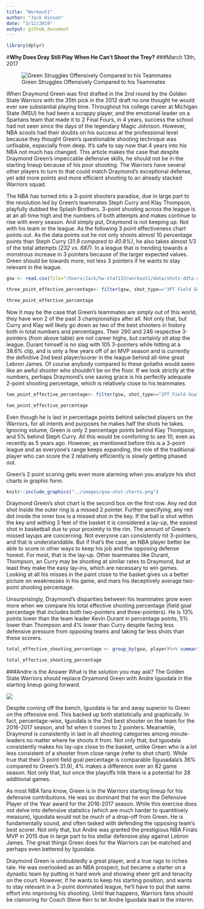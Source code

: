 ```yaml
---
title: "Workout1"
author: "Jack Hinson"
date: "3/12/2019"
output: github_document
---
```

```r
library(dplyr)
```

#**Why Does Dray Still Play When He Can't Shoot the Trey?**
###March 13th, 2017


![Green Struggles Offensively Compared to his Teammates](https://www.nba.com/warriors/sites/warriors/files/styles/story_main_photo/public/20181113-draymond-1280.jpg?itok=swiGUG5N)

  When Draymond Green was first drafted in the 2nd round by the Golden State Warriors with the 35th pick in the 2012 draft no one thought he would ever see substantial playing time. Throughout his college career at Michigan State (MSU) he had been a scrappy player, and the emotional leader on a Spartans team that made it to 2 Final Fours, in 4 years, success the school had not seen since the days of the legendary Magic Johnson. However, NBA scouts had their doubts on his success at the professional level because they thought Green's questionable shooting technique was unfixable, especially from deep. It's safe to say now that 4 years into his NBA not much has changed. This article makes the case that despite Draymond Green's impeccable defensive skills, he should not be in the starting lineup because of his poor shooting. The Warriors have several other players to turn to that could match Draymond's exceptional defense, yet add more points and more efficient shooting to an already stacked Warriors squad.
  
  The NBA has turned into a 3-point shooters paradise, due in large part to the revolution led by Green's teammates Steph Curry and Klay Thompson, playfully dubbed the Splash Brothers. 3-point shooting across the league is at an all-time high and the numbers of both attempts and makes continue to rise with every season. And simply put, Draymond is not keeping up. Not with his team or the league. As the following 3 point effectiveness chart points out. As the data points out he not only shoots almost 10 percentage points than Steph Curry *(31.9 compared to 40.8%)*, he also takes almost 1/3 of the total attempts *(232 vs. 687)*. In a league that is trending towards a monstrous increase in 3 pointers because of the larger expected values. Green should be towards more, not less 3 pointers if he wants to stay relevant in the league.

```r
gsw <- read.csv(file="/Users/Jack/hw-stat133/workout1/data/shots-ddta.csv")
```
```r
three_point_effective_percentage<- filter(gsw, shot_type=="3PT Field Goal") %>%group_by(player)%>%summarise(total=sum(shot_type=="3PT Field Goal"), made=sum(shot_made_flag=="shot_yes"), perc_made=(made/total)*100)%>% arrange(desc(perc_made))
```
```r
three_point_effective_percentage
```
  Now it may be the case that Green's teammates are simply out of this world, they have won 2 of the past 3 championships after all. Not only that, but Curry and Klay will likely go down as two of the best shooters in history both in total numbers and percentages. Their 280 and 246 respective 3-pointers (from above table) are not career highs, but certainly sit atop the league. Durant himself is no slag with 105 3-pointers while hitting at a 38.6% clip, and is only a few years off of an MVP season and is currently the definitive 2nd best player/scorer in the league behind all-time great Lebron James. Of course anybody compared to these goliaths would seem like an awful shooter who shouldn't be on the floor.
  If we look strictly at the numbers, perhaps Draymond's one saving grace is his perfectly adequate 2-point shooting percentage, which is relatively close to his teammates.  
```r
two_point_effective_percentage<- filter(gsw, shot_type=="2PT Field Goal") %>%group_by(player)%>%summarise(total=sum(shot_type=="2PT Field Goal"), made=sum(shot_made_flag=="shot_yes"), perc_made=(made/total)*100) %>% arrange(desc(perc_made))
```
```r
two_point_effective_percentage
```  
  Even though he is last in percentage points behind selected players on the Warriors, for all intents and purposes he makes half the shots he takes. Ignoring volume, Green is only 2 percentage points behind Klay Thompson, and 5% behind Steph Curry. All this would be comforting to see 10, even as recently as 5 years ago. However, as mentioned before this is a 3-point league and as everyone's range keeps expanding, the role of the  traditional player who can score the 2 relatively efficiently is slowly getting phased out.

Green's 2 point scoring gets even more alarming when you analyze his shot charts in graphic form.


```r

knitr::include_graphics("../images/gsw-shot-charts.png")

```
  Draymond Green's shot chart is the second box on the first row. Any red dot shot inside the outer ring is a missed 2 pointer. Further specifying, any red dot inside the inner box is a missed shot in the key. If the ball is shot within the key and withing 3 feet of the basket it is considered a lay-up, the easiest shot in basketball due to your proximity to the rim. The amount of Green's missed layups are concerning. Not everyone can consistently hit 3-pointers, and that is understandable. But if that's the case, an NBA player better be able to score in other ways to keep his job and the opposing defense honest. For most, that is the lay-up. Other teammates like Durant, Thompson, an Curry may be shooting at similar rates to Draymond, but at least they make the easy lay-ins, which are necessary to win games. Looking at all his misses in the paint close to the basket gives us a better picture on weaknesses in his game, and mars his deceptively average two-point shooting percentage.
  
  Unsurprisingly, Draymond's disparities between his teammates grow even more when we compare his total effective shooting  percentage (field goal percentage that includes both two-pointers and three-pointers). He is 13% points lower than the team leader Kevin Durant in percentage points, 5% lower than Thompson and 4% lower than Curry despite facing less defensive pressure from opposing teams and taking far less shots than these scorers.  
```r
total_effective_shooting_percentage <- group_by(gsw, player)%>% summarise(total=sum(shot_type=="2PT Field Goal"|shot_type=="3PT Field Goal"),made=sum(shot_made_flag=="shot_yes"), perc_made=(made/total)*100) %>% arrange(desc(perc_made))
```
```r
total_effective_shooting_percentage
```


###Andre is the Answer
  What is the solution you may ask? The Golden State Warriors should replace Dryamond Green with Andre Iguodala in the starting lineup going forward.
  
  ![](https://www.gannett-cdn.com/-mm-/7349fb2ec8fa6eae87731d37a08df41a4a952655/c=320-223-4187-2408/local/-/media/2018/05/31/USATODAY/USATODAY/636633217332508663-2018-05-30-Andre-Iguodala.jpg?width=3200&height=1680&fit=crop)
  
  Despite coming off the bench, Iguodala is far and away superior to Green on the offensive end. This backed up both statistically and graphically. 
  In fact, percentage-wise, Iguodala is the 2nd best shooter on the team for the 2016-2017 season, and 1st when it comes to 2 pointers. Meanwhile, Draymond is consistently in last in all shooting categories among minute-leaders no matter where he shoots it from.
    Not only that, but Iguodala consistently makes his lay-ups close to the basket, unlike Green who is a lot less consistent of a shooter from close range (refer to shot chart).
  While true that their 3 point field goal percentage is comparable (Iguoadala's 36% compared to Green's 31.9), 4% makes a difference over an 82 game season. Not only that, but once the playoffs hitk there is  a potential for 28 additional games. 
  
  As most NBA fans know, Green is in the Warriors starting lineup for his defensive contributions. He was so dominant that he won the Defensive Player of the Year award for the 2016-2017 season. While this exercise does not delve into defensive statistics (which are much harder to quantitively measure), Iguodala would not be much of a drop-off from Green. He is fundamentally sound, and often tasked with defending the opposing team's best scorer. Not only that, but Andre was granted the prestigious NBA Finals MVP in 2015 due in large part to his stellar defensive play against Lebron James. The great things Green does for the Warriors can be matched and perhaps even bettered by Iguodala.
  
  Draymond Green is undoubtedly a great player, and a true rags to riches tale. He was overlooked as an NBA prospect, but became a starter on a dynastic team by putting in hard work and showing sheer grit and tenacity on the court. However, if he wants to keep his starting position, and wants to stay relevant in a 3-point dominated league, he'll have to put that same effort into improving his shooting. Until that happens, Warriors fans should be clamoring for Coach Steve Kerr to let Andre Iguodala lead in the interim.





